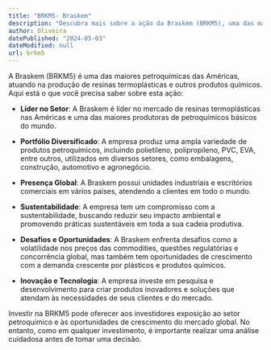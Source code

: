 ```yaml
---
title: "BRKM5- Braskem"
description: "Descubra mais sobre a ação da Braskem (BRKM5), uma das maiores petroquímicas das Américas."
author: Oliveira
datePublished: "2024-05-03"
dateModified: null
url: brkm5
---
```


A Braskem (BRKM5) é uma das maiores petroquímicas das Américas, atuando na produção de resinas termoplásticas e outros produtos químicos. Aqui está o que você precisa saber sobre esta ação:

- **Líder no Setor**: A Braskem é líder no mercado de resinas termoplásticas nas Américas e uma das maiores produtoras de petroquímicos básicos do mundo.

- **Portfólio Diversificado**: A empresa produz uma ampla variedade de produtos petroquímicos, incluindo polietileno, polipropileno, PVC, EVA, entre outros, utilizados em diversos setores, como embalagens, construção, automotivo e agronegócio.

- **Presença Global**: A Braskem possui unidades industriais e escritórios comerciais em vários países, atendendo a clientes em todo o mundo.

- **Sustentabilidade**: A empresa tem um compromisso com a sustentabilidade, buscando reduzir seu impacto ambiental e promovendo práticas sustentáveis em toda a sua cadeia produtiva.

- **Desafios e Oportunidades**: A Braskem enfrenta desafios como a volatilidade nos preços das commodities, questões regulatórias e concorrência global, mas também tem oportunidades de crescimento com a demanda crescente por plásticos e produtos químicos.

- **Inovação e Tecnologia**: A empresa investe em pesquisa e desenvolvimento para criar produtos inovadores e soluções que atendam às necessidades de seus clientes e do mercado.

Investir na BRKM5 pode oferecer aos investidores exposição ao setor petroquímico e às oportunidades de crescimento do mercado global. No entanto, como em qualquer investimento, é importante realizar uma análise cuidadosa antes de tomar uma decisão.

